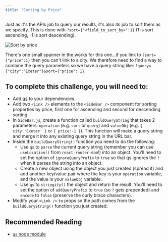 ```yaml
---
title: "Sorting by Price"
---
```


Just as it's the APIs job to query our results, it's also its job to sort them as we specify. This is done with `?sort={"<field_to_sort_by>":1}` (1 is sort ascending, -1 is sort descending). 

![Sort by price](https://s3.eu-west-2.amazonaws.com/mcrcodes/course/surreal-estate/price.png)

There's one small spanner in the works for this one...if you link to `?sort={"price":1}` then you can't link to a city. We therefore need to find a way to combine the query parameters so we have a query string like: `?query={"city":"Exeter"}&sort={"price": 1}`. 

## To complete this challenge, you will need to:
* Add [qs](https://www.npmjs.com/package/qs) to your dependencies.
* Add two `<Link />` elements to the `<SideBar />` component for sorting properties by price, first one for ascending and second for descending sorting.
* In `SideBar.js`, create a function called `buildQueryString` that takes 2 parameters: `operation` (e.g. `sort` or `query`) and `valueObj` (e.g. `{ city:'Exeter' }` or `{ price:-1 }`). This function will make a query string and merge it into any existing query string in the URL bar.
* Inside the `buildQueryString()` function you need to do the following:
  - Use `qs` to `parse` the current query string (remember you can use `useLocation()` from `react-router-dom`!) into an object. You'll need to set the option of `ignoreQueryPrefix` to `true` so that qs ignores the `?` when it parses the string into an object.
  - Create a new object using the object you just created (spread it) and add another key/value pair where the key is your `operation` variable, and the value is your `valueObj` variable.   
  - Use `qs` to `stringify()` the object and return the result. You'll need to set the option of `addQueryPrefix` to `true` (so `?` gets prepended) and `encode` to `false` (preserve the curly brace characters).
* Modify your `<Link />` `to` props so the path comes from the `buildQueryString()` function you just created.

## Recommended Reading
* [`qs` node module](https://www.npmjs.com/package/qs)